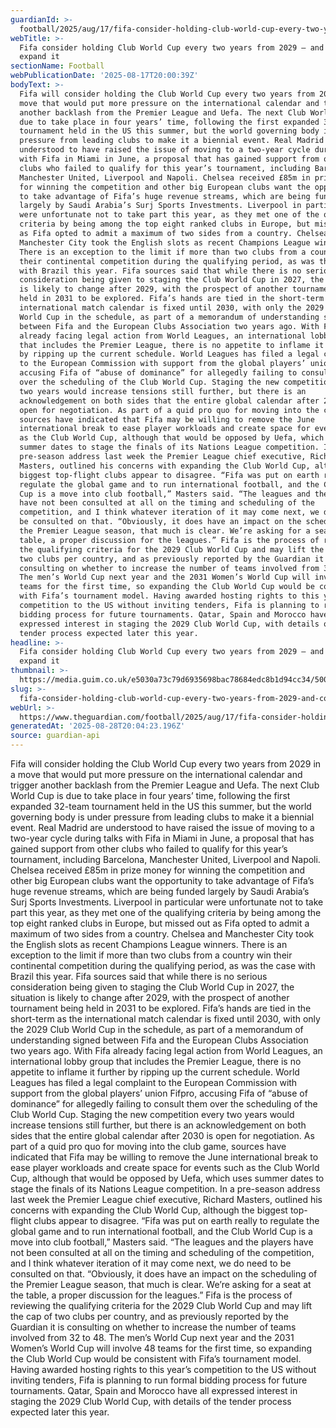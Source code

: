 ```yaml
---
guardianId: >-
  football/2025/aug/17/fifa-consider-holding-club-world-cup-every-two-years-from-2029-and-could-expand-it
webTitle: >-
  Fifa consider holding Club World Cup every two years from 2029 – and could
  expand it
sectionName: Football
webPublicationDate: '2025-08-17T20:00:39Z'
bodyText: >-
  Fifa will consider holding the Club World Cup every two years from 2029 in a
  move that would put more pressure on the international calendar and trigger
  another backlash from the Premier League and Uefa. The next Club World Cup is
  due to take place in four years’ time, following the first expanded 32-team
  tournament held in the US this summer, but the world governing body is under
  pressure from leading clubs to make it a biennial event. Real Madrid are
  understood to have raised the issue of moving to a two-year cycle during talks
  with Fifa in Miami in June, a proposal that has gained support from other
  clubs who failed to qualify for this year’s tournament, including Barcelona,
  Manchester United, Liverpool and Napoli. Chelsea received £85m in prize money
  for winning the competition and other big European clubs want the opportunity
  to take advantage of Fifa’s huge revenue streams, which are being funded
  largely by Saudi Arabia’s Surj Sports Investments. Liverpool in particular
  were unfortunate not to take part this year, as they met one of the qualifying
  criteria by being among the top eight ranked clubs in Europe, but missed out
  as Fifa opted to admit a maximum of two sides from a country. Chelsea and
  Manchester City took the English slots as recent Champions League winners.
  There is an exception to the limit if more than two clubs from a country win
  their continental competition during the qualifying period, as was the case
  with Brazil this year. Fifa sources said that while there is no serious
  consideration being given to staging the Club World Cup in 2027, the situation
  is likely to change after 2029, with the prospect of another tournament being
  held in 2031 to be explored. Fifa’s hands are tied in the short-term as the
  international match calendar is fixed until 2030, with only the 2029 Club
  World Cup in the schedule, as part of a memorandum of understanding signed
  between Fifa and the European Clubs Association two years ago. With Fifa
  already facing legal action from World Leagues, an international lobby group
  that includes the Premier League, there is no appetite to inflame it further
  by ripping up the current schedule. World Leagues has filed a legal complaint
  to the European Commission with support from the global players’ union Fifpro,
  accusing Fifa of “abuse of dominance” for allegedly failing to consult them
  over the scheduling of the Club World Cup. Staging the new competition every
  two years would increase tensions still further, but there is an
  acknowledgement on both sides that the entire global calendar after 2030 is
  open for negotiation. As part of a quid pro quo for moving into the club game,
  sources have indicated that Fifa may be willing to remove the June
  international break to ease player workloads and create space for events such
  as the Club World Cup, although that would be opposed by Uefa, which uses
  summer dates to stage the finals of its Nations League competition. In a
  pre-season address last week the Premier League chief executive, Richard
  Masters, outlined his concerns with expanding the Club World Cup, although the
  biggest top-flight clubs appear to disagree. “Fifa was put on earth really to
  regulate the global game and to run international football, and the Club World
  Cup is a move into club football,” Masters said. “The leagues and the players
  have not been consulted at all on the timing and scheduling of the
  competition, and I think whatever iteration of it may come next, we do need to
  be consulted on that. “Obviously, it does have an impact on the scheduling of
  the Premier League season, that much is clear. We’re asking for a seat at the
  table, a proper discussion for the leagues.” Fifa is the process of reviewing
  the qualifying criteria for the 2029 Club World Cup and may lift the cap of
  two clubs per country, and as previously reported by the Guardian it is
  consulting on whether to increase the number of teams involved from 32 to 48.
  The men’s World Cup next year and the 2031 Women’s World Cup will involve 48
  teams for the first time, so expanding the Club World Cup would be consistent
  with Fifa’s tournament model. Having awarded hosting rights to this year’s
  competition to the US without inviting tenders, Fifa is planning to run formal
  bidding process for future tournaments. Qatar, Spain and Morocco have all
  expressed interest in staging the 2029 Club World Cup, with details of the
  tender process expected later this year.
headline: >-
  Fifa consider holding Club World Cup every two years from 2029 – and could
  expand it
thumbnail: >-
  https://media.guim.co.uk/e5030a73c79d6935698bac78684edc8b1d94cc34/500_0_2500_2001/500.jpg
slug: >-
  fifa-consider-holding-club-world-cup-every-two-years-from-2029-and-could-expand-it
webUrl: >-
  https://www.theguardian.com/football/2025/aug/17/fifa-consider-holding-club-world-cup-every-two-years-from-2029-and-could-expand-it
generatedAt: '2025-08-28T20:04:23.196Z'
source: guardian-api
---
```

Fifa will consider holding the Club World Cup every two years from 2029 in a move that would put more pressure on the international calendar and trigger another backlash from the Premier League and Uefa. The next Club World Cup is due to take place in four years’ time, following the first expanded 32-team tournament held in the US this summer, but the world governing body is under pressure from leading clubs to make it a biennial event. Real Madrid are understood to have raised the issue of moving to a two-year cycle during talks with Fifa in Miami in June, a proposal that has gained support from other clubs who failed to qualify for this year’s tournament, including Barcelona, Manchester United, Liverpool and Napoli. Chelsea received £85m in prize money for winning the competition and other big European clubs want the opportunity to take advantage of Fifa’s huge revenue streams, which are being funded largely by Saudi Arabia’s Surj Sports Investments. Liverpool in particular were unfortunate not to take part this year, as they met one of the qualifying criteria by being among the top eight ranked clubs in Europe, but missed out as Fifa opted to admit a maximum of two sides from a country. Chelsea and Manchester City took the English slots as recent Champions League winners. There is an exception to the limit if more than two clubs from a country win their continental competition during the qualifying period, as was the case with Brazil this year. Fifa sources said that while there is no serious consideration being given to staging the Club World Cup in 2027, the situation is likely to change after 2029, with the prospect of another tournament being held in 2031 to be explored. Fifa’s hands are tied in the short-term as the international match calendar is fixed until 2030, with only the 2029 Club World Cup in the schedule, as part of a memorandum of understanding signed between Fifa and the European Clubs Association two years ago. With Fifa already facing legal action from World Leagues, an international lobby group that includes the Premier League, there is no appetite to inflame it further by ripping up the current schedule. World Leagues has filed a legal complaint to the European Commission with support from the global players’ union Fifpro, accusing Fifa of “abuse of dominance” for allegedly failing to consult them over the scheduling of the Club World Cup. Staging the new competition every two years would increase tensions still further, but there is an acknowledgement on both sides that the entire global calendar after 2030 is open for negotiation. As part of a quid pro quo for moving into the club game, sources have indicated that Fifa may be willing to remove the June international break to ease player workloads and create space for events such as the Club World Cup, although that would be opposed by Uefa, which uses summer dates to stage the finals of its Nations League competition. In a pre-season address last week the Premier League chief executive, Richard Masters, outlined his concerns with expanding the Club World Cup, although the biggest top-flight clubs appear to disagree. “Fifa was put on earth really to regulate the global game and to run international football, and the Club World Cup is a move into club football,” Masters said. “The leagues and the players have not been consulted at all on the timing and scheduling of the competition, and I think whatever iteration of it may come next, we do need to be consulted on that. “Obviously, it does have an impact on the scheduling of the Premier League season, that much is clear. We’re asking for a seat at the table, a proper discussion for the leagues.” Fifa is the process of reviewing the qualifying criteria for the 2029 Club World Cup and may lift the cap of two clubs per country, and as previously reported by the Guardian it is consulting on whether to increase the number of teams involved from 32 to 48. The men’s World Cup next year and the 2031 Women’s World Cup will involve 48 teams for the first time, so expanding the Club World Cup would be consistent with Fifa’s tournament model. Having awarded hosting rights to this year’s competition to the US without inviting tenders, Fifa is planning to run formal bidding process for future tournaments. Qatar, Spain and Morocco have all expressed interest in staging the 2029 Club World Cup, with details of the tender process expected later this year.
